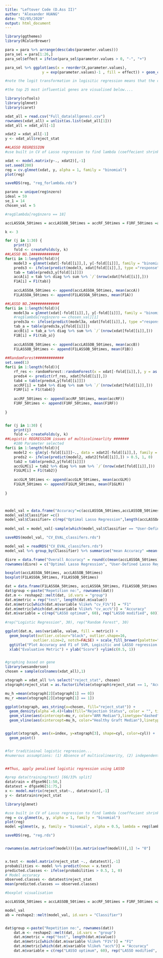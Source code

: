 ```yaml
---
title: "Leftover Code (D.Ass II)"
author: "Alexander HUANG"
date: "02/05/2020"
output: html_document
---
```


```r
library(ggthemes)
library(RColorBrewer)

para = para %>% arrange(desc(abs(parameter.values)))
para_sel = para[1:26,]
para_sel$effect = ifelse(para_sel$parameter.values > 0, "-", "+")

para_sel %>% ggplot(aes(x = reorder(X,parameter.values),
                 y = exp(parameter.values)-1 , fill = effect)) + geom_col()+ scale_fill_brewer(palette="Pastel1") + labs(x = "Gene Expresssed", title = "Standardised Scores of Predictions of Differing wav files", color = "Country/Region") + theme(text = element_text(face = "bold", size = 10), legend.position = "none") + coord_flip() + scale_y_continuous(name= "Parameter value(transformed)", breaks = c(-7:12*0.10), limits=c(-0.7, 1.2)) 

#note the logit transformation in logisitic regression means that the coeffecients reported for the final model cannot be directly reported as a percentage increase in overall ARF risk. Instead, it is better to state for example... that keeping all other variables constant, a 1 fold increase in X239040_at expression will contribute to a 75% chance increase in ARF liklihood. 

#the top 25 most influential genes are visualised below....

```


```r
library(cvTools)
library(glmnet)
library(caret)

xdat_all = read.csv("Full_data(allgenes).csv")
rownames(xdat_all) = unlist(as.list(xdat_all[1]))
xdat_all = xdat_all[-1]

xdat2 = xdat_all[-1]
y <- xdat_all$reject_stat

##LASSO REGRESSION 
#use built in CV of Lasso regression to find lambda (coeffecient shrinkage), being the value that minimises cross-validation error. 

xdat <- model.matrix(y~., xdat2)[,-1]
set.seed(200)
reg = cv.glmnet(xdat, y, alpha = 1, family = "binomial")
plot(reg)

saveRDS(reg, "reg_forlambda.rds")

parano = unique(reg$nzero)
ideal = 59
se_1 = 14
chosen_val = 5

#reg$lambda[reg$nzero == 18] 

accLASSOA_50times = accLASSOB_50times = accRF_50times = F1RF_50times =accGLM_50times = F1GLM_50times = F1LASSOA_50times = F1LASSOB_50times = accA = F1A = accB = F1B= accRF = F1RF = accGLM = F1GLM =c()

k <- 3

for (j in 1:30) {
    print(j)
    fold <- createFolds(y, k)
##LASSO NO.1#############
for(i in 1:length(fold)){
    model3 = glmnet(xdat[-fold[[i]],], y[-fold[[i]]], family = "binomial", alpha = 1, lambda = reg$lambda.min)
    preds3 <- ifelse(predict(model3, xdat[fold[[i]],], type ="response") > 0.5, 1, 0) 
    tab = table(preds3,y[fold[[i]]])
    accA[i] = tab %>% diag %>% sum %>% `/`(nrow(xdat[fold[[i]],]))
    F1A[i] = F1(tab)}
    
    accLASSOA_50times <- append(accLASSOA_50times, mean(accA))
    F1LASSOA_50times <- append(F1LASSOA_50times, mean(F1A))

##LASSO NO.2#############
for(i in 1:length(fold)){
    model3a = glmnet(xdat[-fold[[i]],], y[-fold[[i]]], family = "binomial", alpha = 1, lambda =reg$lambda.1se)
    #reg$lambda[reg$nzero == chosen_val][1]
    preds3a <- ifelse(predict(model3a, xdat[fold[[i]],], type ="response") > 0.5, 1, 0) 
    tab_a = table(preds3a,y[fold[[i]]])
    accB[i] = tab_a %>% diag %>% sum %>% `/`(nrow(xdat[fold[[i]],]))
    F1B[i] = F1(tab_a)}
    
    accLASSOB_50times <- append(accLASSOB_50times, mean(accB))
    F1LASSOB_50times <- append(F1LASSOB_50times, mean(F1B))
    
##RandomForest#############
set.seed(1)
for(i in 1:length(fold)){
    rf_res <- randomForest::randomForest(x = xdat[-fold[[i]],], y = as.factor(y[-fold[[i]]]))
    preds4 <- predict(rf_res, xdat[fold[[i]],])
    tab4 = table(preds4,y[fold[[i]]])
    accRF[i] = tab4 %>% diag %>% sum %>% `/`(nrow(xdat[fold[[i]],]))
    F1RF[i] = F1(tab4)}
    
    accRF_50times <- append(accRF_50times, mean(accRF))
    F1RF_50times <- append(F1RF_50times, mean(F1RF))
    
}


for (j in 1:30) {
    print(j)
    fold <- createFolds(y, k)
##Logistic REGRESSION issues of multicolinearlity #######
    #100 Parameter selected
for(i in 1:length(fold)){
    model2 <- glm(y[-fold[[i]]]~., data = xdat2[-fold[[i]],], family = binomial)
    preds2 <- ifelse(predict(model2, xdat2[fold[[i]],]) > 0.5, 1, 0) 
    tab2 = table(preds2,y[fold[[i]]])
    accGLM[i] = tab2 %>% diag %>% sum %>% `/`(nrow(xdat[fold[[i]],]))
    F1GLM[i] = F1(tab2)}
    
    accGLM_50times <- append(accGLM_50times, mean(accGLM))
    F1GLM_50times <- append(F1GLM_50times, mean(F1GLM))
    
}



model_val = data.frame("Accuracy"=c(accLASSOA_50times,accLASSOB_50times,accRF_50times, accGLM_50times), "F1 Score" = c(F1LASSOA_50times,F1LASSOB_50times,F1RF_50times,F1GLM_50times))
model_val$Classifier =c()
model_val$Classifier= c(rep("Optimal Lasso Regression",length(accLASSOA_50times)), rep("User-Defined Lasso Regression",length(accLASSOB_50times)), rep("Random Forest",length(accRF_50times)), rep("Logisitic Regression", length(accGLM_50times)))
                      
model_val = model_val[-sample(which(model_val$Classifier == "User-Defined Lasso Regression"),9),]

saveRDS(model_val, "CV_EVAL_classifers.rds")

model_val = readRDS("CV_EVAL_classifers.rds")
model_val %>% group_by(Classifier) %>% summarise("mean Accuracy" =mean(Accuracy), "mean F1.Score" =mean(F1.Score)) %>% arrange(desc(`mean Accuracy`))

```

```r
disre = data.frame("Overall Accuracy" = round(c(mean(accLASSOA_50times), mean(accLASSOB_50times),mean(accRF_50times), mean(accGLM_50times)), 4), "Overall F1 score" = round(c(mean(F1LASSOA_50times), mean(F1LASSOB_50times),mean(F1RF_50times), mean(F1GLM_50times)), 4))
rownames(disre) = c("Optimal Lasso Regression", "User-Defined Lasso Regression", "Random Forest", "Logistic Regression")

boxplot(accLASSOA_50times, accLASSOB_50times)
boxplot(F1LASSOA_50times, F1LASSOB_50times)

dat = data.frame(F1LASSOA_50times, accLASSOA_50times, F1LASSOB_50times,  accLASSOB_50times)
dat$group <-paste("Repetition no:", rownames(dat))
dat.m <- reshape2::melt(dat, id.vars = "group")
dat.m$metric = rep("test", length(dat.m$value))
dat.m$metric[which(dat.m$variable %like% "cv_F1%")] = "F1"
dat.m$metric[which(dat.m$variable %like% "cv_acc%")] = "Accuracy"
dat.m$variable = c(rep("LASSO optimum", 60), rep("LASSO modified", 60))
                   
#rep("Logistic Regression", 30), rep("Random Forest", 30)

ggplot(dat.m, aes(variable, value, fill = metric)) + 
  geom_boxplot(outlier.colour="black", outlier.shape=16,
             outlier.size=2, notch=FALSE) + scale_fill_brewer(palette="RdBu") +
  ggtitle("Plot Accuracy and F1 of SVM, Logisitic and LASSO regression over 3-fold CVs") +
  xlab("Evaluative Metric") + ylab("Score") +ylim(c(0.5, 1))



```

```r
#graphing based on gene
library(wesanderson)
chosen = sample(colnames(xdat_all),1)

xtograph = xdat_all %>% select("reject_stat", chosen)
xtograph$reject_stat = as.factor(ifelse(xtograph$reject_stat == 1, "Acute Renal Rejection", "Healthy Graft"))

mu_h =mean(xtograph[2][xtograph[1] == 0])
mu_r =mean(xtograph[2][xtograph[1] == 1])

ggplot(xtograph, aes_string(x=chosen, fill="reject_stat")) +
  geom_density(alpha =0.4)+labs(fill="Rejection Status", color = "", title = "Gene Expression categorised by rejection status")+
  geom_vline(aes(xintercept=mu_r, color="ARR Median"),linetype="dashed")+
  geom_vline(aes(xintercept=mu_h, color="Healthy Graft Median"),linetype="dashed")+ theme_minimal()


ggplot(xtograph, aes(x=index, y=xtograph[3], shape=cyl, color=cyl)) +
  geom_point()



```





```r

#for traditioinal logistic regression...
#numerous assumptions: (1) Absence of multicolinearity, (2) independent variables linearly related to log-odds, (3) independent sampling (addressed in data collection)


##Thus, apply penalised logistic regression using LASSO 

#prep data(training/test) [66/33% split]
datatrain = dfgse96[1:50,]
datatest = dfgse96[51:75,]
x <- model.matrix(reject_stat~., datatrain)[,-1]
y <- datatrain$reject_stat

library(glmnet)

#use built in CV of Lasso regression to find lambda (coeffecient shrinkage), being the value that minimises cross-validation error. 
reg = cv.glmnet(x, y, alpha = 1, family = "binomial")
plot(reg)
model =glmnet(x, y, family = "binomial", alpha = 0.5, lambda = reg$lambda.min)

saveRDS(reg, "reg.rds")


rownames(as.matrix(coef(model)))[as.matrix(coef(model))[,1] != "0"]


x.test <- model.matrix(reject_stat ~., datatest)[,-1]
probabilities <- model %>% predict(newx = x.test)
predicted.classes <- ifelse(probabilities > 0.5, 1, 0)
# Model accuracy
observed.classes <- datatest$reject_stat
mean(predicted.classes == observed.classes)

```


```r
#boxplot visualisation

accLASSOA_50times = accLASSOB_50times = accRF_50times = F1RF_50times =accGLM_50times = F1GLM_50times = F1LASSOA_50times = F1LASSOB_50times 

model_val
ab = reshape2::melt(model_val, id.vars = "Classifier")


dat$group <-paste("Repetition no:", rownames(dat))
    dat.m <- reshape2::melt(dat, id.vars = "group")
    dat.m$metric = rep("test", length(dat.m$value))
    dat.m$metric[which(dat.m$variable %like% "F1%")] = "F1"
    dat.m$metric[which(dat.m$variable %like% "acc%")] = "Accuracy"
    dat.m$variable = c(rep("LASSO optimum", 60), rep("LASSO modified", 60))
    
    
```

